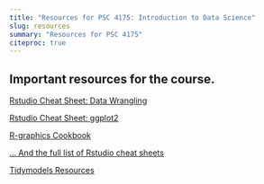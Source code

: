 ```yaml
---
title: "Resources for PSC 4175: Introduction to Data Science"
slug: resources
summary: "Resources for PSC 4175"
citeproc: true
---
```

## Important resources for the course.

[Rstudio Cheat Sheet: Data Wrangling](https://www.rstudio.com/wp-content/uploads/2015/02/data-wrangling-cheatsheet.pdf)

[Rstudio Cheat Sheet: ggplot2](https://hbctraining.github.io/Intro-to-R-flipped/cheatsheets/data-visualization-2.1.pdf)

[R-graphics Cookbook](http://www.cookbook-r.com/Graphs/)

[... And the full list of Rstudio cheat sheets](https://posit.co/resources/cheatsheets/)

[Tidymodels Resources](https://www.tidymodels.org/learn/)